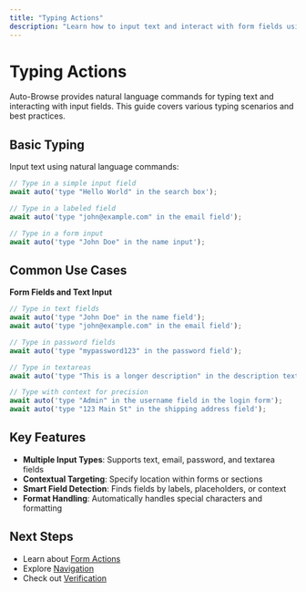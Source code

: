 ```yaml
---
title: "Typing Actions"
description: "Learn how to input text and interact with form fields using Auto-Browse"
---
```


# Typing Actions

Auto-Browse provides natural language commands for typing text and interacting with input fields. This guide covers various typing scenarios and best practices.

## Basic Typing

Input text using natural language commands:

```typescript
// Type in a simple input field
await auto('type "Hello World" in the search box');

// Type in a labeled field
await auto('type "john@example.com" in the email field');

// Type in a form input
await auto('type "John Doe" in the name input');
```

## Common Use Cases

**Form Fields and Text Input**

```typescript
// Type in text fields
await auto('type "John Doe" in the name field');
await auto('type "john@example.com" in the email field');

// Type in password fields
await auto('type "mypassword123" in the password field');

// Type in textareas
await auto('type "This is a longer description" in the description textarea');

// Type with context for precision
await auto('type "Admin" in the username field in the login form');
await auto('type "123 Main St" in the shipping address field');
```

## Key Features

- **Multiple Input Types**: Supports text, email, password, and textarea fields
- **Contextual Targeting**: Specify location within forms or sections
- **Smart Field Detection**: Finds fields by labels, placeholders, or context
- **Format Handling**: Automatically handles special characters and formatting

## Next Steps

- Learn about [Form Actions](/actions/forms)
- Explore [Navigation](/actions/navigation)
- Check out [Verification](/actions/verification)
